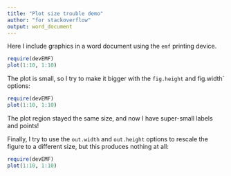 ```yaml
---
title: "Plot size trouble demo"
author: "for stackoverflow"
output: word_document
---
```


Here I include graphics in a word document using the `emf` printing device.

```r
require(devEMF)
plot(1:10, 1:10)

```

The plot is small, so I try to make it bigger with the `fig.height` and fig.width` options:

```r
require(devEMF)
plot(1:10, 1:10)

```

The plot region stayed the same size, and now I have super-small labels and points!

Finally, I try to use the `out.width` and `out.height` options to rescale the figure to a different size, but this produces nothing at all:

```r
require(devEMF)
plot(1:10, 1:10)

```
